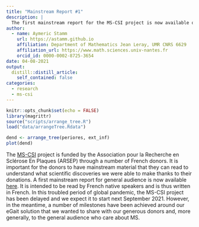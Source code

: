 ```yaml
---
title: "Mainstream Report #1"
description: |
  The first mainstream report for the MS-CSI project is now available online!
author:
  - name: Aymeric Stamm
    url: https://astamm.github.io
    affiliation: Department of Mathematics Jean Leray, UMR CNRS 6629
    affiliation_url: https://www.math.sciences.univ-nantes.fr
    orcid_id: 0000-0002-8725-3654
date: 04-08-2021
output:
  distill::distill_article:
    self_contained: false
categories:
  - research
  - ms-csi
---
```


```r
knitr::opts_chunk$set(echo = FALSE)
library(magrittr)
source("scripts/arrange_tree.R")
load("data/arrangeTree.Rdata")
```

```r
dend <- arrange_tree(periores, ext_inf)
plot(dend)
```

The [MS-CSI](../../ms-csi.html) project is funded by the Association pour la
Recherche en Sclérose En Plaques (ARSEP) through a number of French donors. It
is important for the donors to have mainstream material that they can read to
understand what scientific discoveries we were able to make thanks to their
donations. A first mainstream report for general audience is now available
[here](../../ms-csi/2021-04-08-msr1/index.html). It is intended to be read by
French native speakers and is thus written in French. In this troubled period of
global pandemic, the MS-CSI project has been delayed and we expect it to start
next September 2021. However, in the meantime, a number of milestones have been
achieved around our eGait solution that we wanted to share with our generous
donors and, more generally, to the general audience who care about MS.
